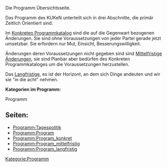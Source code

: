 Die Programm Übersichtsseite.

Das Programm des KUKeN unterteilt sich in drei Abschnitte, die primär Zeitlich Orientiert sind.

Im [[Programm:Program_konkret| Konkreten Programmkatalog]] sind die auf die Gegenwart bezogenen Änderungen. Sie sind ohne Voraussetzungen von jeder Partei gerade jetzt umsetzbar. Sie erfordern nur Mut, Einsicht, Besserungswilligkeit. 

Änderungen deren Voraussetzungen nicht gegeben sind sind [[Programm:Program_mittelfristig| Mittelfristige Änderungen]], sie sind Planbar aber bedürfen des Konkreten Programmkataloges um die Voraussetzungen herzustellen. 

Das [[Programm:Program_langfristig| Langfristige]], es ist der Horizont, an dem sich Dinge andeuten und wir sie "in die acht" nehmen.
<br />


'''Kategorien im Programm:'''

<categorytree >Programm</categorytree>


== Seiten: ==

*[[Programm:Tagespolitik]]
*[[Programm:Program]]
*[[Programm:Program_konkret]]
*[[Programm:Program_mittelfristig]]
*[[Programm:Program_langfristig]]


[[Kategorie:Programm]]